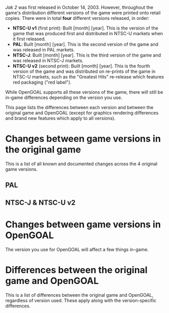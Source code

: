 <!-- this page is a big work in progress -->

_Jak 2_ was first released in October 14, 2003. However, throughout the game's distribution different versions of the game were printed onto retail copies. There were in total **four** different versions released, in order:

- **NTSC-U v1** (first print): Built [month] [year]. This is the version of the game that was produced first and distributed in NTSC-U markets when it first released.
- **PAL**: Built [month] [year]. This is the second version of the game and was released in PAL markets.
- **NTSC-J**: Built [month] [year]. This is the third version of the game and was released in NTSC-J markets.
- **NTSC-U v2** (second print): Built [month] [year]. This is the fourth version of the game and was distributed on re-prints of the game in NTSC-U markets, such as the "Greatest Hits" re-release which features red packaging ("red label").

While OpenGOAL supports all these versions of the game, there will still be in-game differences depending on the version you use.

This page lists the differences between each version and between the original game and OpenGOAL (except for graphics rendering differences and brand new features which apply to all versions).

# Changes between game versions in the original game

This is a list of all known and documented changes across the 4 original game versions.

## PAL

<!-- to be completed -->

## NTSC-J & NTSC-U v2

<!-- to be completed -->

# Changes between game versions in OpenGOAL

The version you use for OpenGOAL will affect a few things in-game.

<!-- to be completed -->

# Differences between the original game and OpenGOAL

This is a list of differences between the original game and OpenGOAL, regardless of version used. These apply along with the version-specific differences.

<!-- to be completed -->
